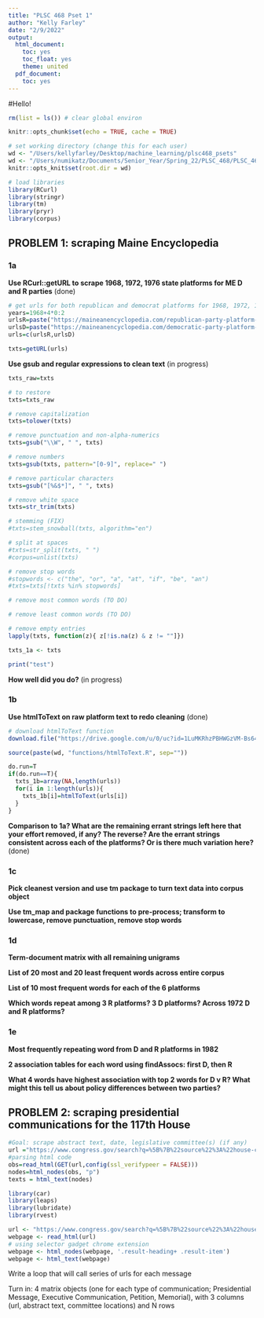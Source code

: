 ```yaml
---
title: "PLSC 468 Pset 1"
author: "Kelly Farley"
date: "2/9/2022"
output:
  html_document:
    toc: yes
    toc_float: yes
    theme: united
  pdf_document:
    toc: yes
---
```

#Hello! 
```r
rm(list = ls()) # clear global environ

knitr::opts_chunk$set(echo = TRUE, cache = TRUE)

# set working directory (change this for each user)
wd <- "/Users/kellyfarley/Desktop/machine_learning/plsc468_psets"
wd <- "/Users/numikatz/Documents/Senior_Year/Spring_22/PLSC_468/PLSC_468/plsc468_psets"
knitr::opts_knit$set(root.dir = wd)

# load libraries
library(RCurl)
library(stringr)
library(tm)
library(pryr)
library(corpus)
```

## PROBLEM 1: scraping Maine Encyclopedia

### 1a

**Use RCurl::getURL to scrape 1968, 1972, 1976 state platforms for ME D and R parties** (done)

```r
# get urls for both republican and democrat platforms for 1968, 1972, 1976
years=1968+4*0:2
urlsR=paste("https://maineanencyclopedia.com/republican-party-platform-",years,"/",sep='')
urlsD=paste("https://maineanencyclopedia.com/democratic-party-platform-",years,"/",sep='')
urls=c(urlsR,urlsD)

txts=getURL(urls)
```

**Use gsub and regular expressions to clean text** (in progress)

```r
txts_raw=txts

# to restore
txts=txts_raw

# remove capitalization
txts=tolower(txts)

# remove punctuation and non-alpha-numerics
txts=gsub("\\W", " ", txts)

# remove numbers
txts=gsub(txts, pattern="[0-9]", replace=" ")

# remove particular characters
txts=gsub("[%&$*]", " ", txts)

# remove white space
txts=str_trim(txts)

# stemming (FIX)
#txts=stem_snowball(txts, algorithm="en")

# split at spaces
#txts=str_split(txts, " ")
#corpus=unlist(txts)

# remove stop words
#stopwords <- c("the", "or", "a", "at", "if", "be", "an")
#txts=txts[!txts %in% stopwords]

# remove most common words (TO DO)

# remove least common words (TO DO)

# remove empty entries
lapply(txts, function(z){ z[!is.na(z) & z != ""]})

txts_1a <- txts

print("test")
```

**How well did you do?** (in progress)

### 1b

**Use htmlToText on raw platform text to redo cleaning** (done)

```r
# download htmlToText function
download.file("https://drive.google.com/u/0/uc?id=1LuMKRhzPBHWGzVM-Bs64n_ciNMoHHbPd", paste(wd, "/functions/htmlToText.R", sep=""))

source(paste(wd, "functions/htmlToText.R", sep=""))

do.run=T
if(do.run==T){
  txts_1b=array(NA,length(urls))
  for(i in 1:length(urls)){
    txts_1b[i]=htmlToText(urls[i])
  }
}
```

**Comparison to 1a?  What are the remaining errant strings left here that your effort removed, if any? The reverse? Are the errant strings consistent across each of the platforms? Or is there much variation here?** (done)

### 1c

**Pick cleanest version and use tm package to turn text data into corpus object**

**Use tm_map and package functions to pre-process; transform to lowercase, remove punctuation, remove stop words**

### 1d

**Term-document matrix with all remaining unigrams**

**List of 20 most and 20 least frequent words across entire corpus**

**List of 10 most frequent words for each of the 6 platforms**

**Which words repeat among 3 R platforms? 3 D platforms? Across 1972 D and R platforms?**

### 1e

**Most frequently repeating word from D and R platforms in 1982**

**2 association tables for each word using findAssocs: first D, then R**

**What 4 words have highest association with top 2 words for D v R? What might this tell us about policy differences between two parties?**

## PROBLEM 2: scraping presidential communications for the 117th House
```r
#Goal: scrape abstract text, date, legislative committee(s) (if any)
url ="https://www.congress.gov/search?q=%5B%7B%22source%22%3A%22house-communications%22%2C%22congress%22%3A%22117%22%7D%5D"
#parsing html code
obs=read_html(GET(url,config(ssl_verifypeer = FALSE)))
nodes=html_nodes(obs, "p")
texts = html_text(nodes)
```

```r
library(car)
library(leaps)
library(lubridate)
library(rvest)

url <- "https://www.congress.gov/search?q=%5B%7B%22source%22%3A%22house-communications%22%2C%22congress%22%3A%22117%22%7D%5D"
webpage <- read_html(url) 
# using selector gadget chrome extension
webpage <- html_nodes(webpage, '.result-heading+ .result-item')
webpage <- html_text(webpage)
```

Write a loop that will call series of urls for each message

Turn in: 4 matrix objects (one for each type of communication; Presidential Message, Executive Communication, Petition, Memorial), with 3 columns (url, abstract text, committee locations) and N rows
